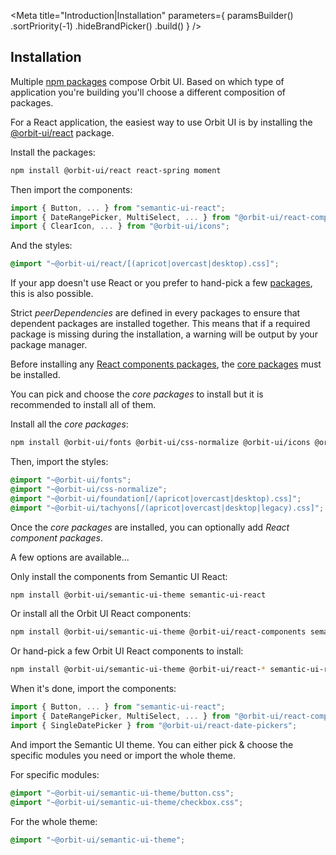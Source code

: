 
<Meta
    title="Introduction|Installation"
    parameters={
        paramsBuilder()
            .sortPriority(-1)
            .hideBrandPicker()
            .build()
    }
/>

<GithubLink filePath="/" />

## Installation

Multiple [npm packages](https://www.npmjs.com/settings/orbit-ui/packages) compose Orbit UI. Based on which type of application you're building you'll choose a different composition of packages.

For a React application, the easiest way to use Orbit UI is by installing the [@orbit-ui/react](https://www.npmjs.com/package/@orbit-ui/react) package.

Install the packages:

```bash
npm install @orbit-ui/react react-spring moment
```

Then import the components:

```javascript
import { Button, ... } from "semantic-ui-react";
import { DateRangePicker, MultiSelect, ... } from "@orbit-ui/react-components";
import { ClearIcon, ... } from "@orbit-ui/icons";
```

And the styles:

```css
@import "~@orbit-ui/react/[(apricot|overcast|desktop).css]";
```

If your app doesn't use React or you prefer to hand-pick a few [packages](https://www.npmjs.com/settings/orbit-ui/packages), this is also possible.

Strict *peerDependencies* are defined in every packages to ensure that dependent packages are installed together. This means that if a required package is missing during the installation, a warning will be output by your package manager.

Before installing any [React components packages](https://github.com/gsoft-inc/sg-orbit#react-components), the [core packages](https://github.com/gsoft-inc/sg-orbit#core) must be installed.

You can pick and choose the *core packages* to install but it is recommended to install all of them.

Install all the *core packages*:

```bash
npm install @orbit-ui/fonts @orbit-ui/css-normalize @orbit-ui/icons @orbit-ui/foundation @orbit-ui/tachyons
```

Then, import the styles:

```css
@import "~@orbit-ui/fonts";
@import "~@orbit-ui/css-normalize";
@import "~@orbit-ui/foundation[/(apricot|overcast|desktop).css]";
@import "~@orbit-ui/tachyons[/(apricot|overcast|desktop|legacy).css]";
```

Once the *core packages* are installed, you can optionally add *React component packages*.

A few options are available...

Only install the components from Semantic UI React:

```bash
npm install @orbit-ui/semantic-ui-theme semantic-ui-react
```

Or install all the Orbit UI React components:

```bash
npm install @orbit-ui/semantic-ui-theme @orbit-ui/react-components semantic-ui-react react-spring styled-jsx moment lodash
```

Or hand-pick a few Orbit UI React components to install:

```bash
npm install @orbit-ui/semantic-ui-theme @orbit-ui/react-* semantic-ui-react styled-jsx
```

When it's done, import the components:

```javascript
import { Button, ... } from "semantic-ui-react";
import { DateRangePicker, MultiSelect, ... } from "@orbit-ui/react-components";
import { SingleDatePicker } from "@orbit-ui/react-date-pickers";
```

And import the Semantic UI theme. You can either pick & choose the specific modules you need or import the whole theme.

For specific modules:

```css
@import "~@orbit-ui/semantic-ui-theme/button.css";
@import "~@orbit-ui/semantic-ui-theme/checkbox.css";
```

For the whole theme:

```css
@import "~@orbit-ui/semantic-ui-theme";
```
